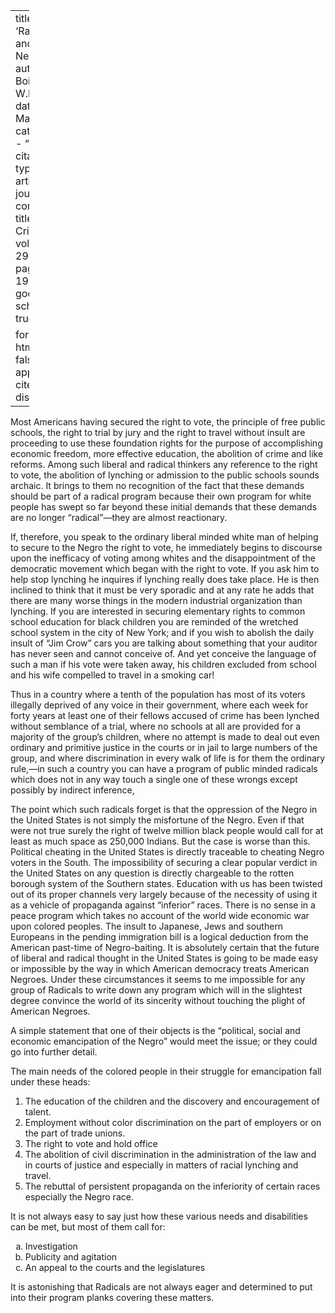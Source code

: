 
---
title: 'Radicals and the Negro'
author: Du Bois, W.E.B.
date: Mar. 1925
categories: 
  - ""
citation: 
  type: article-journal
  container-title: The Crisis
  volume: 29
  issue: 5
  page: 199-200
google-scholar: true

format:
  html:
    toc: false
    appendix-cite-as: display
---


Most Americans having secured the right to vote, the principle of free public schools, the right to trial by jury and the right to travel without insult are proceeding to use these foundation rights for the purpose of accomplishing economic freedom, more effective education, the abolition of crime and like reforms. Among such liberal and radical thinkers any reference to the right to vote, the abolition of lynching or admission to the public schools sounds archaic. It brings to them no recognition of the fact that these demands should be part of a radical program because their own program for white people has swept so far beyond these initial demands that these demands are no longer "radical"---they are almost reactionary.

If, therefore, you speak to the ordinary liberal minded white man of helping to secure to the Negro the right to vote, he immediately begins to discourse upon the inefficacy of voting among whites and the disappointment of the democratic movement which began with the right to vote. If you ask him to help stop lynching he inquires if lynching really does take place. He is then inclined to think that it must be very sporadic and at any rate he adds that there are many worse things in the modern industrial organization than lynching. If you are interested in securing elementary rights to common school education for black children you are reminded of the wretched school system in the city of New York; and if you wish to abolish the daily insult of "Jim Crow" cars you are talking about something that your auditor has never seen and cannot conceive of. And yet conceive the language of such a man if his vote were taken away, his children excluded from school and his wife compelled to travel in a smoking car!

Thus in a country where a tenth of the population has most of its voters illegally deprived of any voice in their government, where each week for forty years at least one of their fellows accused of crime has been lynched without semblance of a trial, where no schools at all are provided for a majority of the group's children, where no attempt is made to deal out even ordinary and primitive justice in the courts or in jail to large numbers of the group, and where discrimination in every walk of life is for them the ordinary rule,---in such a country you can have a program of public minded radicals which does not in any way touch a single one of these wrongs except possibly by indirect inference,

The point which such radicals forget is that the oppression of the Negro in the United States is not simply the misfortune of the Negro. Even if that were not true surely the right of twelve million black people would call for at least as much space as 250,000 Indians. But the case is worse than this. Political cheating in the United States is directly traceable to cheating Negro voters in the South. The impossibility of securing a clear popular verdict in the United States on any question is directly chargeable to the rotten borough system of the Southern states. Education with us has been twisted out of its proper channels very largely because of the necessity of using it as a vehicle of propaganda against "inferior" races. There is no sense in a peace program which takes no account of the world wide economic war upon colored peoples. The insult to Japanese, Jews and southern Europeans in the pending immigration bill is a logical deduction from the American past-time of Negro-baiting. It is absolutely certain that the future of liberal and radical thought in the United States is going to be made easy or impossible by the way in which American democracy treats American Negroes. Under these circumstances it seems to me impossible for any group of Radicals to write down any program which will in the slightest degree convince the world of its sincerity without touching the plight of American Negroes.

A simple statement that one of their objects is the "political, social and economic emancipation of the Negro" would meet the issue; or they could go into further detail.

The main needs of the colored people in their struggle for emancipation fall under these heads:

1. The education of the children and the discovery and encouragement of talent.
2. Employment without color discrimination on the part of employers or on the part of trade unions.
3. The right to vote and hold office
4. The abolition of civil discrimination in the administration of the law and in courts of justice and especially in matters of racial lynching and travel.
5. The rebuttal of persistent propaganda on the inferiority of certain races especially the Negro race.

It is not always easy to say just how these various needs and disabilities can be met, but most of them call for:

<ol type="a">
<li> Investigation
<li> Publicity and agitation
<li> An appeal to the courts and the legislatures
</ol>

It is astonishing that Radicals are not always eager and determined to put into their program planks covering these matters.

